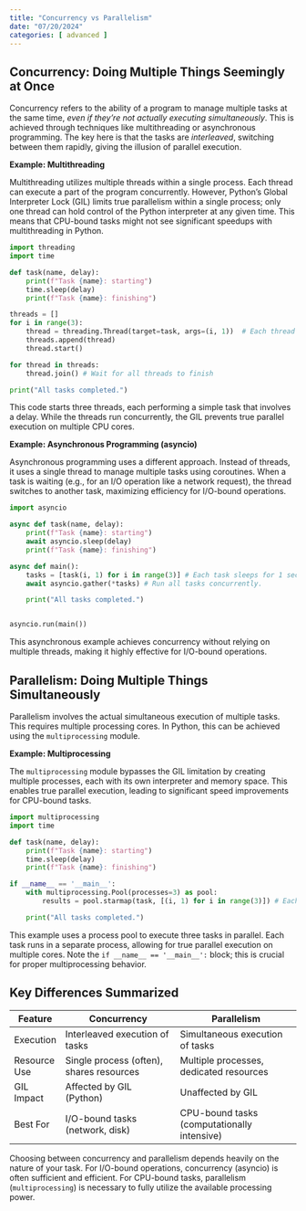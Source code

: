 ```yaml
---
title: "Concurrency vs Parallelism"
date: "07/20/2024"
categories: [ advanced ]
---
```


## Concurrency: Doing Multiple Things Seemingly at Once

Concurrency refers to the ability of a program to manage multiple tasks at the same time, *even if they're not actually executing simultaneously*.  This is achieved through techniques like multithreading or asynchronous programming. The key here is that the tasks are *interleaved*, switching between them rapidly, giving the illusion of parallel execution.

**Example: Multithreading**

Multithreading utilizes multiple threads within a single process. Each thread can execute a part of the program concurrently. However, Python's Global Interpreter Lock (GIL) limits true parallelism within a single process; only one thread can hold control of the Python interpreter at any given time. This means that CPU-bound tasks might not see significant speedups with multithreading in Python.

```python
import threading
import time

def task(name, delay):
    print(f"Task {name}: starting")
    time.sleep(delay)
    print(f"Task {name}: finishing")

threads = []
for i in range(3):
    thread = threading.Thread(target=task, args=(i, 1))  # Each thread sleeps for 1 second.
    threads.append(thread)
    thread.start()

for thread in threads:
    thread.join() # Wait for all threads to finish

print("All tasks completed.")
```

This code starts three threads, each performing a simple task that involves a delay.  While the threads run concurrently, the GIL prevents true parallel execution on multiple CPU cores.


**Example: Asynchronous Programming (asyncio)**

Asynchronous programming uses a different approach.  Instead of threads, it uses a single thread to manage multiple tasks using coroutines.  When a task is waiting (e.g., for an I/O operation like a network request), the thread switches to another task, maximizing efficiency for I/O-bound operations.

```python
import asyncio

async def task(name, delay):
    print(f"Task {name}: starting")
    await asyncio.sleep(delay)
    print(f"Task {name}: finishing")

async def main():
    tasks = [task(i, 1) for i in range(3)] # Each task sleeps for 1 second.
    await asyncio.gather(*tasks) # Run all tasks concurrently.

    print("All tasks completed.")


asyncio.run(main())
```

This asynchronous example achieves concurrency without relying on multiple threads, making it highly effective for I/O-bound operations.


## Parallelism: Doing Multiple Things Simultaneously

Parallelism involves the actual simultaneous execution of multiple tasks. This requires multiple processing cores.  In Python, this can be achieved using the `multiprocessing` module.

**Example: Multiprocessing**

The `multiprocessing` module bypasses the GIL limitation by creating multiple processes, each with its own interpreter and memory space. This enables true parallel execution, leading to significant speed improvements for CPU-bound tasks.

```python
import multiprocessing
import time

def task(name, delay):
    print(f"Task {name}: starting")
    time.sleep(delay)
    print(f"Task {name}: finishing")

if __name__ == '__main__':
    with multiprocessing.Pool(processes=3) as pool:
        results = pool.starmap(task, [(i, 1) for i in range(3)]) # Each process sleeps for 1 second.

    print("All tasks completed.")
```

This example uses a process pool to execute three tasks in parallel. Each task runs in a separate process, allowing for true parallel execution on multiple cores.  Note the `if __name__ == '__main__':` block; this is crucial for proper multiprocessing behavior.


## Key Differences Summarized

| Feature       | Concurrency                               | Parallelism                                  |
|---------------|-------------------------------------------|---------------------------------------------|
| Execution     | Interleaved execution of tasks             | Simultaneous execution of tasks              |
| Resource Use  | Single process (often), shares resources | Multiple processes, dedicated resources     |
| GIL Impact    | Affected by GIL (Python)                   | Unaffected by GIL                           |
| Best For      | I/O-bound tasks (network, disk)          | CPU-bound tasks (computationally intensive) |


Choosing between concurrency and parallelism depends heavily on the nature of your task.  For I/O-bound operations, concurrency (asyncio) is often sufficient and efficient. For CPU-bound tasks, parallelism (`multiprocessing`) is necessary to fully utilize the available processing power.


